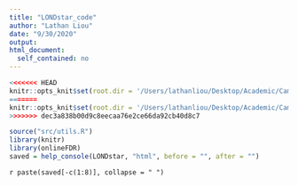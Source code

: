 ```yaml
---
title: "LONDstar_code"
author: "Lathan Liou"
date: "9/30/2020"
output: 
html_document:
  self_contained: no
---
```


```r
<<<<<<< HEAD
knitr::opts_knit$set(root.dir = '/Users/lathanliou/Desktop/Academic/Cambridge/BSU-job/onlineFDRShiny/src')
=======
knitr::opts_knit$set(root.dir = '/Users/lathanliou/Desktop/Academic/Cambridge/BSU-job/onlineFDRShiny/man')
>>>>>>> dec3a838b00d9c8eecaa76e2ce66da92cb40d8c7
```

```r
source("src/utils.R")
library(knitr)
library(onlineFDR)
saved = help_console(LONDstar, "html", before = "", after = "")
```
 
`r paste(saved[-c(1:8)], collapse = " ")`